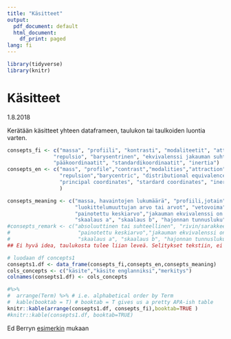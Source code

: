 ```yaml
---
title: "Käsitteet"
output:
  pdf_document: default
  html_document:
    df_print: paged
lang: fi
---
```


```r
library(tidyverse)
library(knitr)
```

# Käsitteet

1.8.2018

Kerätään käsitteet yhteen dataframeen, taulukon tai taulkoiden luontia varten.

```r
consepts_fi <- c("massa", "profiili", "kontrasti", "modaliteetit", "attraktio",
               "repulsio", "barysentrinen", "ekvivalenssi jakauman suhteen",
               "pääkoordinaatit", "standardikoordinaatit", "inertia")
consepts_en <- c("mass", "profile","contrast","modalities","attraction",
                 "repulsion","barycentric", "distributional equivalence",
                 "principal coordinates", "stardard coordinates", "inertia"
                 )

consepts_meaning <- c("massa, havaintojen lukumäärä", "profiili,jotain", "ääripäät",
                      "luokittelumuuttujan arvo tai arvot", "vetovoima", "työntövoima", 
                      "painotettu keskiarvo","jakauman ekvivalenssi on tärkein periaate",
                      "skaalaus a", "skaalaus b", "hajonnan tunnusluku")
#consepts_remark <- c("absoluuttinen tai suhteellinen", "rivin/sarakkeen havaintojen suhteellinen     #jakauma","ääripäät","luokittelumuuttujan arvo tai arvot", "vetovoima", "työntövoima", 
#                      "painotettu keskiarvo","jakauman ekvivalenssi on tärkein periaate",
#                      "skaalaus a", "skaalaus b", "hajonnan tunnusluku")
## Ei hyvä idea, taulukosta tulee liian leveä. Selitykset tekstiin, ei taulukkoon ängettyinä

# luodaan df concepts1
consepts1.df <- data_frame(consepts_fi,consepts_en,consepts_meaning)
cols_concepts <- c("käsite","käsite englanniksi","merkitys")
colnames(consepts1.df) <- cols_concepts

#%>%
#  arrange(Term) %>% # i.e. alphabetical order by Term
#  kable(booktab = T) # booktab = T gives us a pretty APA-ish table
knitr::kable(arrange(consepts1.df, consepts_fi),booktab=TRUE )
#knitr::kable(consepts1.df, booktab=TRUE)

```

Ed Berryn [esimerkin](https://eddjberry.netlify.com/post/writing-your-thesis-with-bookdown/) mukaan

